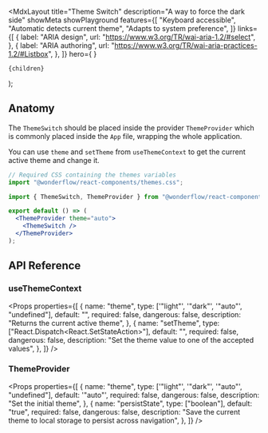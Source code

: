 
  <MdxLayout
    title="Theme Switch"
    description="A way to force the dark side"
    showMeta
    showPlayground
    features={[
      "Keyboard accessible",
      "Automatic detects current theme",
      "Adapts to system preference",
    ]}
    links={[
      {
        label: "ARIA design",
        url: "https://www.w3.org/TR/wai-aria-1.2/#select",
      },
      {
        label: "ARIA authoring",
        url: "https://www.w3.org/TR/wai-aria-practices-1.2/#Listbox",
      },
    ]}
    hero={
      <LiveArea direction="row" horizontalAlign="center" fill={false}>
        <ThemeSwitch />
      </LiveArea>
    }
  >
    {children}
  </MdxLayout>
);

## Anatomy

The `ThemeSwitch` should be placed inside the provider `ThemeProvider` which is commonly placed inside the `App` file, wrapping the whole application.

You can use `theme` and `setTheme` from `useThemeContext` to get the current active theme and change it.

```jsx
// Required CSS containing the themes variables
import "@wonderflow/react-components/themes.css";

import { ThemeSwitch, ThemeProvider } from "@wonderflow/react-components";

export default () => (
  <ThemeProvider theme="auto">
    <ThemeSwitch />
  </ThemeProvider>
);
```

## API Reference

### useThemeContext

<Props
  properties={[
    {
      name: "theme",
      type: ['"light"', '"dark"', '"auto"', "undefined"],
      default: "",
      required: false,
      dangerous: false,
      description: "Returns the current active theme",
    },
    {
      name: "setTheme",
      type: ["React.Dispatch<React.SetStateAction<ThemeType>>"],
      default: "",
      required: false,
      dangerous: false,
      description: "Set the theme value to one of the accepted values",
    },
  ]}
/>

### ThemeProvider

<Props
  properties={[
    {
      name: "theme",
      type: ['"light"', '"dark"', '"auto"', "undefined"],
      default: '"auto"',
      required: false,
      dangerous: false,
      description: "Set the initial theme",
    },
    {
      name: "persistState",
      type: ["boolean"],
      default: "true",
      required: false,
      dangerous: false,
      description:
        "Save the current theme to local storage to persist across navigation",
    },
  ]}
/>
